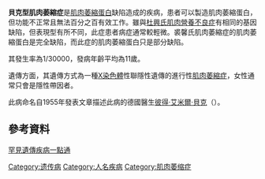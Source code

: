 {{medical}}
{{Infobox disease
 | Name           = Becker's muscular dystrophy
 | DiseasesDB     = 1280
 | ICD10          = {{ICD10|G|71|0|g|70}}
 | ICD9           = {{ICD9|359.1}}
 | OMIM           = 300376
 | MedlinePlus    = 000706
 | eMedicineSubj  = pmr
 | eMedicineTopic = 14
}}
'''貝克型肌肉萎縮症'''是[[肌肉萎縮蛋白|肌肉萎縮蛋白]]缺陷造成的疾病，患者可以製造肌肉萎縮蛋白，但功能不正常且無法百分之百有效工作。雖與[[杜興氏肌肉營養不良症|杜興氏肌肉營養不良症]]有相同的基因缺陷，但表現型有所不同，此症患者病症通常較輕微。裘馨氏肌肉萎縮症的肌肉萎縮蛋白是完全缺陷，而此症的肌肉萎縮蛋白只是部分缺陷。

其發生率為1/30000，發病年齡平均為11歲。

遺傳方面，其遺傳方式為一種[[X染色體|X染色體]]性聯隱性遺傳的進行性[[肌肉萎縮症|肌肉萎縮症]]，女性通常只會是隱性帶因者。

此病命名自1955年發表文章描述此病的德國醫生[[彼得·艾米爾·貝克|彼得·艾米爾·貝克]]（{{lang|de|Peter Emil Becker}}）。

==參考資料==
[https://web.archive.org/web/20121027175243/http://www.genes-at-taiwan.com.tw/genehelp/ 罕見遺傳疾病一點通]

{{X染色体相关疾病}}

[[Category:遗传病|Category:遗传病]]
[[Category:人名疾病|Category:人名疾病]]
[[Category:肌肉萎缩症|Category:肌肉萎缩症]]